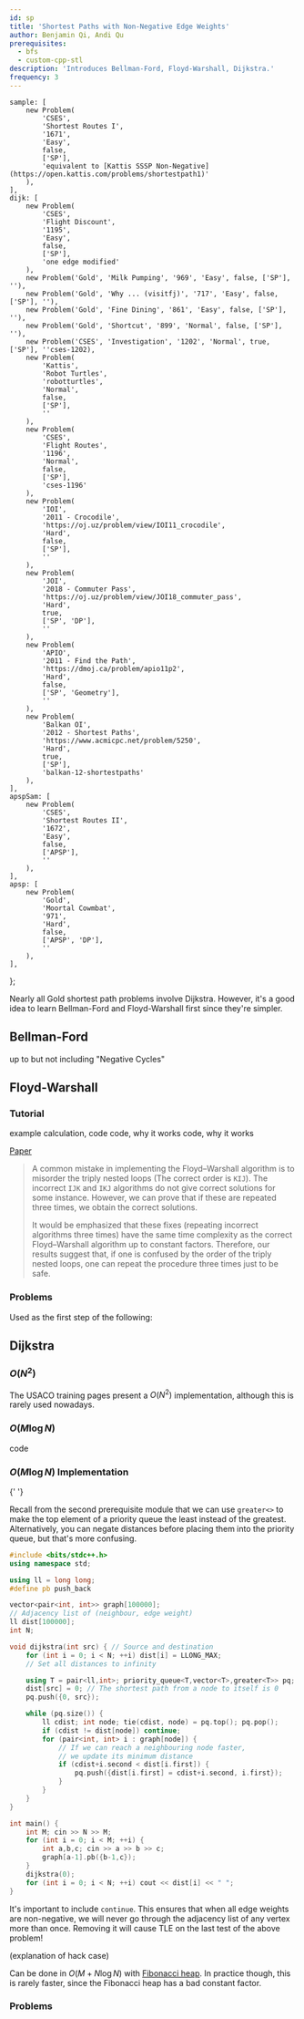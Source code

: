 ```yaml
---
id: sp
title: 'Shortest Paths with Non-Negative Edge Weights'
author: Benjamin Qi, Andi Qu
prerequisites:
  - bfs
  - custom-cpp-stl
description: 'Introduces Bellman-Ford, Floyd-Warshall, Dijkstra.'
frequency: 3
---
```



	sample: [
		new Problem(
			'CSES',
			'Shortest Routes I',
			'1671',
			'Easy',
			false,
			['SP'],
			'equivalent to [Kattis SSSP Non-Negative](https://open.kattis.com/problems/shortestpath1)'
		),
	],
	dijk: [
		new Problem(
			'CSES',
			'Flight Discount',
			'1195',
			'Easy',
			false,
			['SP'],
			'one edge modified'
		),
		new Problem('Gold', 'Milk Pumping', '969', 'Easy', false, ['SP'], ''),
		new Problem('Gold', 'Why ... (visitfj)', '717', 'Easy', false, ['SP'], ''),
		new Problem('Gold', 'Fine Dining', '861', 'Easy', false, ['SP'], ''),
		new Problem('Gold', 'Shortcut', '899', 'Normal', false, ['SP'], ''),
		new Problem('CSES', 'Investigation', '1202', 'Normal', true, ['SP'], ''cses-1202),
		new Problem(
			'Kattis',
			'Robot Turtles',
			'robotturtles',
			'Normal',
			false,
			['SP'],
			''
		),
		new Problem(
			'CSES',
			'Flight Routes',
			'1196',
			'Normal',
			false,
			['SP'],
			'cses-1196'
		),
		new Problem(
			'IOI',
			'2011 - Crocodile',
			'https://oj.uz/problem/view/IOI11_crocodile',
			'Hard',
			false,
			['SP'],
			''
		),
		new Problem(
			'JOI',
			'2018 - Commuter Pass',
			'https://oj.uz/problem/view/JOI18_commuter_pass',
			'Hard',
			true,
			['SP', 'DP'],
			''
		),
		new Problem(
			'APIO',
			'2011 - Find the Path',
			'https://dmoj.ca/problem/apio11p2',
			'Hard',
			false,
			['SP', 'Geometry'],
			''
		),
		new Problem(
			'Balkan OI',
			'2012 - Shortest Paths',
			'https://www.acmicpc.net/problem/5250',
			'Hard',
			true,
			['SP'],
			'balkan-12-shortestpaths'
		),
	],
	apspSam: [
		new Problem(
			'CSES',
			'Shortest Routes II',
			'1672',
			'Easy',
			false,
			['APSP'],
			''
		),
	],
	apsp: [
		new Problem(
			'Gold',
			'Moortal Cowmbat',
			'971',
			'Hard',
			false,
			['APSP', 'DP'],
			''
		),
	],
};

<!-- 	new Problem(
		'COCI',
		'2009 - Gremlini',
		'https://hsin.hr/coci/archive/2009_2010/contest6_tasks.pdf',
		'Hard',
		false,
		['APSP', 'DP'],
		''
	), 
-->

Nearly all Gold shortest path problems involve Dijkstra. However, it's a good idea to learn Bellman-Ford and Floyd-Warshall first since they're simpler.

## Bellman-Ford

<Resources>
	<Resource source="CPH" title="13.1 - Bellman-Ford">up to but not including "Negative Cycles"</Resource>
</Resources>

## Floyd-Warshall

<!-- All Pairs Shortest Path (APSP) -->

<FocusProblem problem={problems.apspSam[0]} />

### Tutorial

<Resources>
	<Resource source="CPH" title="13.3 - Floyd-Warshall" starred>
		example calculation, code
	</Resource>
	<Resource
		source="cp-algo"
		title="Floyd-Warshall"
		url="graph/all-pair-shortest-path-floyd-warshall.html" starred
	>code, why it works</Resource>
	<Resource source="PAPS" title="12.3.3 - Floyd-Warshall">code, why it works</Resource>
	<Resource source="CP2" title="4.5 - All-Pairs Shortest Paths"></Resource>
</Resources>

<Optional title="Incorrect Floyd-Warshall">

[Paper](https://arxiv.org/pdf/1904.01210.pdf)

> A common mistake in implementing the Floyd–Warshall algorithm is to misorder the triply nested loops (The correct order is `KIJ`). The incorrect `IJK` and `IKJ` algorithms do not give correct solutions for some instance. However, we can prove that if these are repeated three times, we obtain the correct solutions.
>
> It would be emphasized that these fixes (repeating incorrect algorithms three times) have the same time complexity as the correct Floyd–Warshall algorithm up to constant factors. Therefore, our results suggest that, if one is confused by the order of the triply nested loops, one can repeat the procedure three times just to be safe.

</Optional>

### Problems

Used as the first step of the following:

<Problems problems={problems.apsp} />

## Dijkstra

<FocusProblem problem={problems.sample[0]} />

### $O(N^2)$

The USACO training pages present a $O(N^2)$ implementation, although this is rarely used nowadays.

<Resources>
	<Resource
		source="cp-algo"
		title="Dijkstra (Dense Graphs)"
		url="graph/dijkstra.html"
	></Resource>
</Resources>

### $O(M\log N)$

<Resources>
	<Resource source="CPH" title="13.2 - Dijkstra" starred>
		code
	</Resource>
	<Resource
		source="cp-algo"
		title="Dijkstra (Sparse Graphs)"
		url="graph/dijkstra_sparse.html"
	></Resource>
	<Resource source="CPC" title="8 - Shortest Paths" url="08_graphs_2"></Resource>
	<Resource source="CP2" title="4.4.3 - SSSP on Weighted Graph"></Resource>
</Resources>

### $O(M\log N)$ Implementation

<Resources>
	<Resource
		source="Benq"
		title="Dijkstra"
		url="https://github.com/bqi343/USACO/blob/master/Implementations/content/graphs%20(12)/Basics/Dijkstra%20(7.3).h"
	>
		{' '}
	</Resource>
</Resources>

<LanguageSection>

<CPPSection>

Recall from the second prerequisite module that we can use `greater<>` to make the top element of a priority queue the least instead of the greatest. Alternatively, you can negate distances before placing them into the priority queue, but that's more confusing.

```cpp
#include <bits/stdc++.h>
using namespace std;

using ll = long long;
#define pb push_back

vector<pair<int, int>> graph[100000];
// Adjacency list of (neighbour, edge weight)
ll dist[100000];
int N;

void dijkstra(int src) { // Source and destination
	for (int i = 0; i < N; ++i) dist[i] = LLONG_MAX;
	// Set all distances to infinity

	using T = pair<ll,int>; priority_queue<T,vector<T>,greater<T>> pq;
	dist[src] = 0; // The shortest path from a node to itself is 0
	pq.push({0, src});

	while (pq.size()) {
		ll cdist; int node; tie(cdist, node) = pq.top(); pq.pop();
		if (cdist != dist[node]) continue;
		for (pair<int, int> i : graph[node]) {
			// If we can reach a neighbouring node faster,
			// we update its minimum distance
			if (cdist+i.second < dist[i.first]) {
				pq.push({dist[i.first] = cdist+i.second, i.first});
			}
		}
	}
}

int main() {
	int M; cin >> N >> M;
	for (int i = 0; i < M; ++i) {
		int a,b,c; cin >> a >> b >> c;
		graph[a-1].pb({b-1,c});
	}
	dijkstra(0);
	for (int i = 0; i < N; ++i) cout << dist[i] << " ";
}
```

<Warning>

It's important to include `continue`. This ensures that when all edge weights are non-negative, we will never go through the adjacency list of any vertex more than once. Removing it will cause TLE on the last test of the above problem!

<IncompleteSection>

(explanation of hack case)

</IncompleteSection>

</Warning>

</CPPSection>

</LanguageSection>

<Optional title="Faster Dijkstra">

Can be done in $O(M+N\log N)$ with [Fibonacci heap](https://en.wikipedia.org/wiki/Fibonacci_heap). In practice though, this is rarely faster, since the Fibonacci heap has a bad constant factor.

</Optional>

### Problems

<Problems problems={problems.dijk} />
